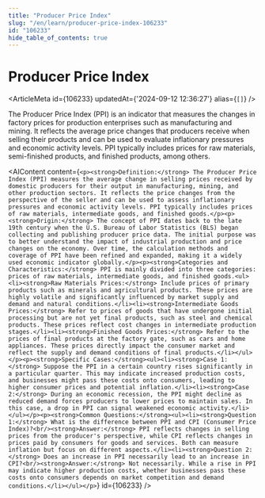 ```yaml
---
title: "Producer Price Index"
slug: "/en/learn/producer-price-index-106233"
id: "106233"
hide_table_of_contents: true
---
```



# Producer Price Index

<ArticleMeta id={106233} updatedAt={'2024-09-12 12:36:27'} alias={`[]`} />
<div className='border-solid border-b border-t-0 my-4 border-[var(--ifm-color-gray-300)]' />

The Producer Price Index (PPI) is an indicator that measures the changes in factory prices for production enterprises such as manufacturing and mining. It reflects the average price changes that producers receive when selling their products and can be used to evaluate inflationary pressures and economic activity levels. PPI typically includes prices for raw materials, semi-finished products, and finished products, among others.

<AIContent content={`<p><strong>Definition:</strong> The Producer Price Index (PPI) measures the average change in selling prices received by domestic producers for their output in manufacturing, mining, and other production sectors. It reflects the price changes from the perspective of the seller and can be used to assess inflationary pressures and economic activity levels. PPI typically includes prices of raw materials, intermediate goods, and finished goods.</p><p><strong>Origin:</strong> The concept of PPI dates back to the late 19th century when the U.S. Bureau of Labor Statistics (BLS) began collecting and publishing producer price data. The initial purpose was to better understand the impact of industrial production and price changes on the economy. Over time, the calculation methods and coverage of PPI have been refined and expanded, making it a widely used economic indicator globally.</p><p><strong>Categories and Characteristics:</strong> PPI is mainly divided into three categories: prices of raw materials, intermediate goods, and finished goods.<ul><li><strong>Raw Materials Prices:</strong> Include prices of primary products such as minerals and agricultural products. These prices are highly volatile and significantly influenced by market supply and demand and natural conditions.</li><li><strong>Intermediate Goods Prices:</strong> Refer to prices of goods that have undergone initial processing but are not yet final products, such as steel and chemical products. These prices reflect cost changes in intermediate production stages.</li><li><strong>Finished Goods Prices:</strong> Refer to the prices of final products at the factory gate, such as cars and home appliances. These prices directly impact the consumer market and reflect the supply and demand conditions of final products.</li></ul></p><p><strong>Specific Cases:</strong><ul><li><strong>Case 1:</strong> Suppose the PPI in a certain country rises significantly in a particular quarter. This may indicate increased production costs, and businesses might pass these costs onto consumers, leading to higher consumer prices and potential inflation.</li><li><strong>Case 2:</strong> During an economic recession, the PPI might decline as reduced demand forces producers to lower prices to maintain sales. In this case, a drop in PPI can signal weakened economic activity.</li></ul></p><p><strong>Common Questions:</strong><ul><li><strong>Question 1:</strong> What is the difference between PPI and CPI (Consumer Price Index)?<br/><strong>Answer:</strong> PPI reflects changes in selling prices from the producer's perspective, while CPI reflects changes in prices paid by consumers for goods and services. Both can measure inflation but focus on different aspects.</li><li><strong>Question 2:</strong> Does an increase in PPI necessarily lead to an increase in CPI?<br/><strong>Answer:</strong> Not necessarily. While a rise in PPI may indicate higher production costs, whether businesses pass these costs onto consumers depends on market competition and demand conditions.</li></ul></p>`} id={106233} />
